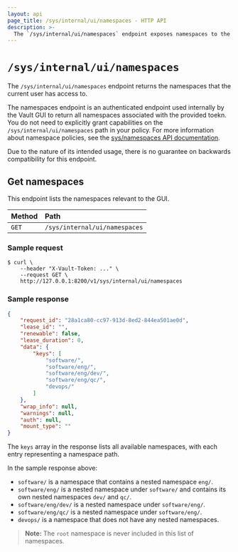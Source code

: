 ```yaml
---
layout: api
page_title: /sys/internal/ui/namespaces - HTTP API
description: >-
  The `/sys/internal/ui/namespaces` endpoint exposes namespaces to the GUI.
---
```


# `/sys/internal/ui/namespaces`

The `/sys/internal/ui/namespaces` endpoint returns the namespaces that the current user has access to.

The namespaces endpoint is an authenticated endpoint used internally by the
Vault GUI to return all namespaces associated with the provided toekn. You do
not need to explicitly grant capabilities on the `/sys/internal/ui/namespaces`
path in your policy. For more information about namespace policies, see the
[sys/namespaces API documentation](/vault/api-docs/system/namespaces).

Due to the nature of its intended usage, there is no guarantee on backwards compatibility for this endpoint.

## Get namespaces

This endpoint lists the namespaces relevant to the GUI.

| Method | Path                             |
| :----- | :------------------------------- |
| `GET`  | `/sys/internal/ui/namespaces` |

### Sample request

```shell-session
$ curl \
    --header "X-Vault-Token: ..." \
    --request GET \
    http://127.0.0.1:8200/v1/sys/internal/ui/namespaces
```

### Sample response

```json
{
    "request_id": "28a1ca80-cc97-913d-8ed2-844ea501ae0d",
    "lease_id": "",
    "renewable": false,
    "lease_duration": 0,
    "data": {
        "keys": [
            "software/",
            "software/eng/",
            "software/eng/dev/",
            "software/eng/qc/",
            "devops/"
        ]
    },
    "wrap_info": null,
    "warnings": null,
    "auth": null,
    "mount_type": ""
}
```

The `keys` array in the response lists all available namespaces, with each entry representing a namespace path.

In the sample response above:
- `software/` is a namespace that contains a nested namespace `eng/`.
- `software/eng/` is a nested namespace under `software/` and contains its own nested namespaces `dev/` and `qc/`.
- `software/eng/dev/` is a nested namespace under `software/eng/`.
- `software/eng/qc/` is a nested namespace under `software/eng/`.
- `devops/` is a namespace that does not have any nested namespaces.

> **Note:** The `root` namespace is never included in this list of namespaces.
